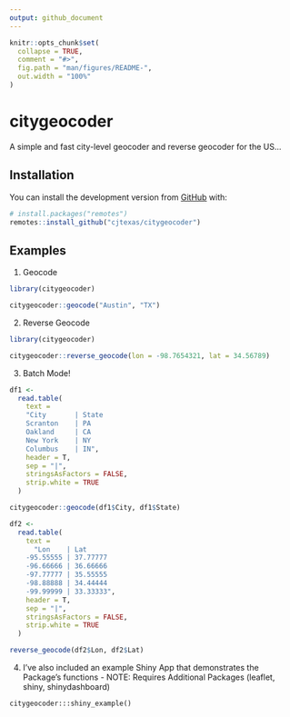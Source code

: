 ```yaml
---
output: github_document
---
```


<!-- README.md is generated from README.Rmd. Please edit that file -->

```r
knitr::opts_chunk$set(
  collapse = TRUE,
  comment = "#>",
  fig.path = "man/figures/README-",
  out.width = "100%"
)
```

# citygeocoder

<!-- badges: start -->
<!-- badges: end -->

A simple and fast city-level geocoder and reverse geocoder for the US...

## Installation

You can install the development version from [GitHub](https://github.com/cjtexas/citygeocoder) with:

``` r
# install.packages("remotes")
remotes::install_github("cjtexas/citygeocoder")
```
## Examples

1. Geocode

```r
library(citygeocoder)

citygeocoder::geocode("Austin", "TX")
```

2. Reverse Geocode

```r
library(citygeocoder)

citygeocoder::reverse_geocode(lon = -98.7654321, lat = 34.56789)
```

3. Batch Mode!

```r
df1 <-
  read.table(
    text =
    "City       | State
    Scranton    | PA
    Oakland     | CA
    New York    | NY
    Columbus    | IN",
    header = T,
    sep = "|",
    stringsAsFactors = FALSE,
    strip.white = TRUE
  )

citygeocoder::geocode(df1$City, df1$State)

df2 <-
  read.table(
    text =
      "Lon    | Lat
    -95.55555 | 37.77777  
    -96.66666 | 36.66666
    -97.77777 | 35.55555  
    -98.88888 | 34.44444
    -99.99999 | 33.33333",
    header = T,
    sep = "|",
    stringsAsFactors = FALSE,
    strip.white = TRUE
  )

reverse_geocode(df2$Lon, df2$Lat)
```

4. I've also included an example Shiny App that demonstrates the Package's functions - NOTE: Requires Additional Packages (leaflet, shiny, shinydashboard)

```citygeocoder:::shiny_example()```
